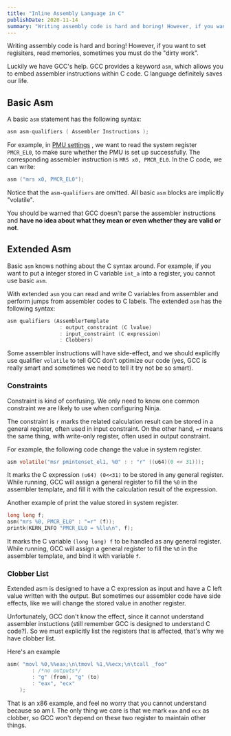 ```yaml
---
title: "Inline Assembly Language in C"
publishDate: 2020-11-14
summary: "Writing assembly code is hard and boring! However, if you want to set regisiters, read memories, sometimes you must do the dirty work."
---
```


Writing assembly code is hard and boring! However, if you want to set regisiters, read memories, sometimes you must do the "dirty work".



Luckily we have GCC's help. GCC provides a keyword `asm`, which allows you to embed assembler instructions within C code. C language definitely saves our life.

## Basic Asm

A basic `asm` statement has the following syntax:

```c
asm asm-qualifiers ( Assembler Instructions );
```

For example, in [PMU settings](https://www.notion.so/PMU-settings-a48f59bad9f741c7ac1d94dcca3800e1) , we want to read the system register `PMCR_EL0`, to make sure whether the PMU is set up successfully. The corresponding assembler instruction is `MRS x0, PMCR_EL0`. In the C code, we can write:

```c
asm ("mrs x0, PMCR_EL0");
```

Notice that the `asm-qualifiers` are omitted. All basic `asm` blocks are implicitly "volatile".

You should be warned that GCC doesn't parse the assembler instructions and **have no idea about what they mean or even whether they are valid or not**.

## Extended Asm

Basic `asm` knows nothing about the C syntax around. For example, if you want to put a integer stored in C variable `int_a` into a register, you cannot use basic `asm`.

With extended `asm` you can read and write C variables from assembler and perform jumps from assembler codes to C labels. The extended `asm` has the following syntax:

```c
asm qualifiers (AssemblerTemplate 
                 : output_constraint (C lvalue) 
                 : input_constraint (C expression)
                 : Clobbers)
```

Some assembler instructions will have side-effect, and we should explicitly use qualifier `volatile` to tell GCC don't optimize our code (yes, GCC is really smart and sometimes we need to tell it try not be so smart).

### Constraints

Constraint is kind of confusing. We only need to know one common constraint we are likely to use when configuring Ninja. 

The constraint is `r` marks the related calculation result can be stored in a general register, often used in input constraint. On the other hand, `=r` means the same thing, with write-only register, often used in output constraint.

For example, the following code change the value in system register.

```c
asm volatile("msr pmintenset_el1, %0" : : "r" ((u64)(0 << 31)));
```

It marks the C expression `(u64) (0<<31)`  to be stored in any general register. While running, GCC will assign a general register to fill the `%0` in the assembler template, and fill it with the calculation result of the expression.

Another example of print the value stored in system register.

```c
long long f;
asm("mrs %0, PMCR_EL0" : "=r" (f));
printk(KERN_INFO "PMCR_EL0 = %llu\n", f);
```

It marks the C variable `(long long) f` to be handled as any general register. While running, GCC will assign a general register to fill the `%0` in the assembler template, and bind it with variable `f`.

### Clobber List

Extended asm is designed to have a C expression as input and have a C left value written with the output. But sometimes our assembler code have side effects, like we will change the stored value in another register.

Unfortunately, GCC don't know the effect, since it cannot understand assembler instuctions (still remember GCC is designed to understand C code?). So we must explicitly list the registers that is affected, that's why we have clobber list.

Here's an example

```c
asm( "movl %0,%%eax;\n\tmovl %1,%%ecx;\n\tcall _foo"
        : /*no outputs*/
        : "g" (from), "g" (to)
        : "eax", "ecx"
    );
```

That is an x86 example, and feel no worry that you cannot understand because so am I. The only thing we care is that we mark `eax` and `ecx` as clobber, so GCC won't depend on these two register to maintain other things.
